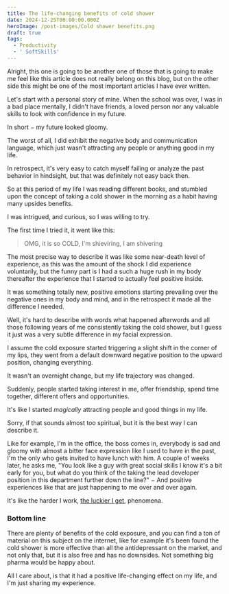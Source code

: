 ```yaml
---
title: The life-changing benefits of cold shower
date: 2024-12-25T00:00:00.000Z
heroImage: /post-images/Cold shower benefits.png
draft: true
tags:
  - Productivity
  - ' SoftSkills'
---
```


Alright, this one is going to be another one of those that is going to make me feel like this article does not really belong on this blog, but on the other side this might be one of the most important articles I have ever written.

Let's start with a personal story of mine. When the school was over, I was in a bad place mentally, I didn't have friends, a loved person nor any valuable skills to look with confidence in my future.

In short − my future looked gloomy.

The worst of all, I did exhibit the negative body and communication language, which just  wasn't attracting any people or anything good in my life.

In retrospect, it's very easy to catch myself failing or analyze the past behavior in hindsight, but that was definitely not easy back then.

So at this period of my life I was reading different books, and stumbled upon the concept of taking a cold shower in the morning as a habit having many upsides benefits.

I was intrigued, and curious, so I was willing to try.

The first time I tried it, it went like this:

> OMG, it is so COLD, I'm shieviring, I am shivering

The most precise way to describe it was like some near-death level of experience, as this was the amount of the shock I did experience voluntarily, but the funny part is I had a such a huge rush in my body thereafter the experience that I started to actually feel positive inside.

It was something totally new, positive emotions starting prevailing over the negative ones in my body and mind, and in the retrospect it made all the difference I needed.

Well, it's hard to describe with words what happened afterwords and all those following years of me consistently taking the cold shower, but I guess it just was a very subtle difference in my facial expression.

I assume the cold exposure started triggering a slight shift in the corner of my lips, they went from a default downward negative position to the upward position, changing everything.

It wasn't an overnight change, but my life trajectory was changed.

Suddenly, people started taking interest in me, offer friendship, spend time together, different offers and opportunities.

It's like I started *magically* attracting people and good things in my life.

Sorry, if that sounds almost too spiritual, but it is the best way I can describe it.

Like for example, I'm in the office, the boss comes in, everybody is sad and gloomy with almost a bitter face expression like I used to have in the past, I'm the only who gets invited to have lunch with him. A couple of weeks later, he asks me, "You look like a guy with  great social skills I know it's a bit early for you, but what do you think of the taking the lead developer position in this department further down the line?" − And positive experiences like that are just happening to me over and over again.

It's like the harder I work, [the luckier I get](https://alex-code.com/post/2024-04-15-luck-factor), phenomena.

### Bottom line

There are plenty of benefits of the cold exposure, and you can find a ton of material on this subject on the internet, like for example it's been found the cold shower is more effective than all the antidepressant on the market, and not only that, but it is also free and has no downsides. Not something big pharma would be happy about.

All I care about, is that it had a positive life-changing effect on my life, and I'm just sharing my experience.
